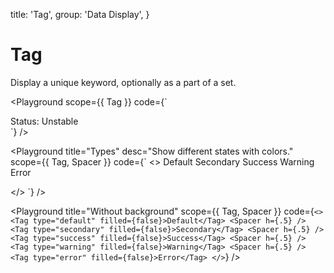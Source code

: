 
  title: 'Tag',
  group: 'Data Display',
}

# Tag

Display a unique keyword, optionally as a part of a set.

<Playground
  scope={{ Tag }}
  code={`
<div>
  <Tag>Status: Unstable</Tag>
</div>
`}
/>

<Playground
  title="Types"
  desc="Show different states with colors."
  scope={{ Tag, Spacer }}
  code={`
<>
 <Tag type="default">Default</Tag>
  <Spacer h={.5} />
  <Tag type="secondary">Secondary</Tag>
  <Spacer h={.5} />
  <Tag type="success">Success</Tag>
  <Spacer h={.5} />
  <Tag type="warning">Warning</Tag>
  <Spacer h={.5} />
  <Tag type="error">Error</Tag>

</>
`}
/>

<Playground
  title="Without background"
  scope={{ Tag, Spacer }}
  code={`
<>
  <Tag type="default" filled={false}>Default</Tag>
  <Spacer h={.5} />
  <Tag type="secondary" filled={false}>Secondary</Tag>
  <Spacer h={.5} />
  <Tag type="success" filled={false}>Success</Tag>
  <Spacer h={.5} />
  <Tag type="warning" filled={false}>Warning</Tag>
  <Spacer h={.5} />
  <Tag type="error" filled={false}>Error</Tag>
</>
`}
/>

<Attributes component="Tag" edit="/app/components/tag.mdx"></Attributes>
